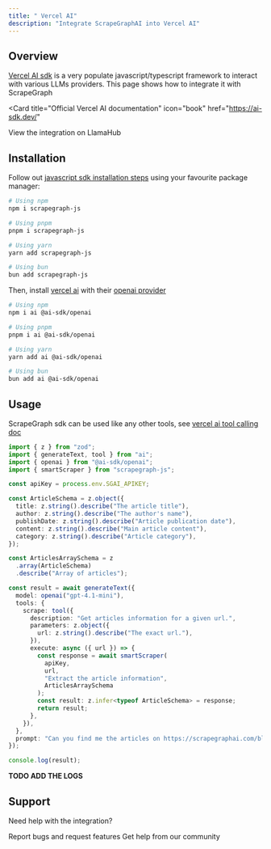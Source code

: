 ```yaml
---
title: " Vercel AI"
description: "Integrate ScrapeGraphAI into Vercel AI"
---
```


## Overview

[Vercel AI sdk](https://ai-sdk.dev/) is a very populate javascript/typescript framework to interact with various LLMs providers. This page shows how to integrate it with ScrapeGraph

<Card
  title="Official Vercel AI documentation"
  icon="book"
  href="https://ai-sdk.dev/"
>
  View the integration on LlamaHub
</Card>

## Installation

Follow out [javascript sdk installation steps](/sdks/javascript) using your favourite package manager:

```bash
# Using npm
npm i scrapegraph-js

# Using pnpm
pnpm i scrapegraph-js

# Using yarn
yarn add scrapegraph-js

# Using bun
bun add scrapegraph-js
```

Then, install [vercel ai](https://ai-sdk.dev/docs/getting-started) with their [openai provider](https://ai-sdk.dev/providers/ai-sdk-providers/openai)

```bash
# Using npm
npm i ai @ai-sdk/openai

# Using pnpm
pnpm i ai @ai-sdk/openai

# Using yarn
yarn add ai @ai-sdk/openai

# Using bun
bun add ai @ai-sdk/openai
```

## Usage

ScrapeGraph sdk can be used like any other tools, see [vercel ai tool calling doc](https://ai-sdk.dev/docs/ai-sdk-core/tools-and-tool-calling)

```ts
import { z } from "zod";
import { generateText, tool } from "ai";
import { openai } from "@ai-sdk/openai";
import { smartScraper } from "scrapegraph-js";

const apiKey = process.env.SGAI_APIKEY;

const ArticleSchema = z.object({
  title: z.string().describe("The article title"),
  author: z.string().describe("The author's name"),
  publishDate: z.string().describe("Article publication date"),
  content: z.string().describe("Main article content"),
  category: z.string().describe("Article category"),
});

const ArticlesArraySchema = z
  .array(ArticleSchema)
  .describe("Array of articles");

const result = await generateText({
  model: openai("gpt-4.1-mini"),
  tools: {
    scrape: tool({
      description: "Get articles information for a given url.",
      parameters: z.object({
        url: z.string().describe("The exact url."),
      }),
      execute: async ({ url }) => {
        const response = await smartScraper(
          apiKey,
          url,
          "Extract the article information",
          ArticlesArraySchema
        );
        const result: z.infer<typeof ArticleSchema> = response;
        return result;
      },
    }),
  },
  prompt: "Can you find me the articles on https://scrapegraphai.com/blog?",
});

console.log(result);
```

**TODO ADD THE LOGS**

## Support

Need help with the integration?

<CardGroup cols={2}>
  <Card
    title="GitHub Issues"
    icon="github"
    href="https://github.com/ScrapeGraphAI/llama-index-tools-scrapegraph/issues"
  >
    Report bugs and request features
  </Card>
  <Card
    title="Discord Community"
    icon="discord"
    href="https://discord.gg/uJN7TYcpNa"
  >
    Get help from our community
  </Card>
</CardGroup>
